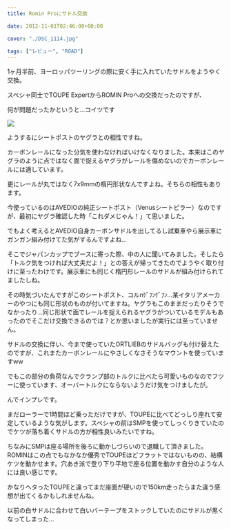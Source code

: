 ---
title: Romin Proにサドル交換

date: 2012-11-01T02:46:00+00:00

cover: "./DSC_1114.jpg"

tags: ["レビュー", "ROAD"]
---

1ヶ月半前、ヨーロッパツーリングの際に安く手に入れていたサドルをようやく交換。

スペシャ同士でTOUPE ExpertからROMIN Proへの交換だったのですが、

何が問題だったかというと…コイツです

![ ](./DSC_1114.jpg)

ようするにシートポストのヤグラとの相性ですね。

カーボンレールになった分気を使わなければいけなくなりました。本来はこのヤグラのように点ではなく面で捉えるヤグラがレールを傷めないのでカーボンレールには適しています。

更にレールが丸ではなく7x9mmの楕円形状なんですよね。そちらの相性もあります。

今使っているのはAVEDIOの純正シートポスト（Venusシートピラー）なのですが、最初にヤグラ確認した時「これダメじゃん！」て思いました。

でもよく考えるとAVEDIO自身カーボンサドルを出してるし試乗車やら展示車にガンガン組み付けてた気がするんですよね…

そこでジャパンカップでブースに寄った際、中の人に聞いてみました。そしたら「トルク気をつければ大丈夫だよ！」との答えが帰ってきたのでようやく取り付けに至ったわけです。展示車にも同じく楕円形レールのサドルが組み付けられてましたしね。

その時気づいたんですがこのシートポスト、コルnｹﾞﾌﾝｹﾞﾌﾝ…某イタリアメーカーのやつにも同じ形状のものが付いてますね。ヤグラもこのままだったりそうでなかったり…同じ形状で面でレールを捉えられるヤグラがついているモデルもあったのでそこだけ交換できるのでは？とか思いましたが実行には至っていません。

サドルの交換に伴い、今まで使っていたORTLIEBのサドルバッグも付け替えたのですが、これまたカーボンレールにやさしくなさそうなマウントを使っていますww

でもこの部分の負荷なんでクランプ部のトルクに比べたら可愛いものなのでフツーに使っています、オーバートルクにならないようだけ気をつけましたが。

んでインプレです。

まだローラーで1時間ほど乗っただけですが、TOUPEに比べてどっしり座れて安定しているような気がします。スペシャの前はSMPを使ってしっくりきていたのでケツが落ち着くサドルの方が相性良いみたいですね。

ちなみにSMPは座る場所を後ろに動かしづらいので退職して頂きました。ROMINはこの点でもなかなか優秀でTOUPEほどフラットではないものの、結構ケツを動かせます。穴あき派で登り下り平地で座る位置を動かす自分のような人には良い感じです。

かなりヘタったTOUPEと違ってまだ座面が硬いので150km走ったらまた違う感想が出てくるかもしれませんね。

以前の白サドルに合わせて白いバーテープをストックしていたのにサドルが黒くなってしまった…
